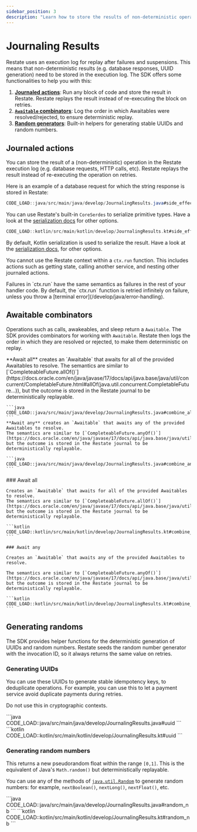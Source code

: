 ```yaml
---
sidebar_position: 3
description: "Learn how to store the results of non-deterministic operations."
---
```



# Journaling Results

Restate uses an execution log for replay after failures and suspensions.
This means that non-deterministic results (e.g. database responses, UUID generation) need to be stored in the execution log.
The SDK offers some functionalities to help you with this:
1. **[Journaled actions](/develop/java/journaling-results#journaled-actions)**: Run any block of code and store the result in Restate. Restate replays the result instead of re-executing the block on retries.
2. **[`Awaitable` combinators](/develop/java/journaling-results#awaitable-combinators)**: Log the order in which Awaitables were resolved/rejected, to ensure deterministic replay.
3. **[Random generators](/develop/java/journaling-results#generating-randoms)**: Built-in helpers for generating stable UUIDs and random numbers.


## Journaled actions
You can store the result of a (non-deterministic) operation in the Restate execution log (e.g. database requests, HTTP calls, etc).
Restate replays the result instead of re-executing the operation on retries.

Here is an example of a database request for which the string response is stored in Restate:

<Tabs groupId="sdk" queryString>
<TabItem value="java" label="Java">

```java
CODE_LOAD::java/src/main/java/develop/JournalingResults.java#side_effect
```

You can use Restate's built-in `CoreSerdes` to serialize primitive types.
Have a look at the [serialization docs](/develop/java/serialization) for other options.

</TabItem>
<TabItem value="kotlin" label="Kotlin">

```kotlin
CODE_LOAD::kotlin/src/main/kotlin/develop/JournalingResults.kt#side_effect
```

By default, Kotlin serialization is used to serialize the result.
Have a look at the [serialization docs](/develop/java/serialization), for other options.

</TabItem>
</Tabs>

You cannot use the Restate context within a `ctx.run` function.
This includes actions such as getting state, calling another service, and nesting other journaled actions.

<Admonition type="note" title="Failure semantics">
Failures in `ctx.run` have the same semantics as failures in the rest of your handler code.
By default, the `ctx.run` function is retried infinitely on failure, unless you throw a [terminal error](/develop/java/error-handling).
</Admonition>

## Awaitable combinators
Operations such as calls, awakeables, and sleep return a `Awaitable`.
The SDK provides combinators for working with `Awaitable`.
Restate then logs the order in which they are resolved or rejected, to make them deterministic on replay.

<Tabs groupId="sdk" queryString>
<TabItem value="java" label="Java">
    **Await all** creates an `Awaitable` that awaits for all of the provided Awaitables to resolve.
    The semantics are similar to [`CompleteableFuture.allOf()`](https://docs.oracle.com/en/java/javase/17/docs/api/java.base/java/util/concurrent/CompletableFuture.html#allOf(java.util.concurrent.CompletableFuture...)), but the outcome is stored in the Restate journal to be deterministically replayable.

    ```java
    CODE_LOAD::java/src/main/java/develop/JournalingResults.java#combine_all
    ```
    **Await any** creates an `Awaitable` that awaits any of the provided Awaitables to resolve.
    The semantics are similar to [`CompleteableFuture.anyOf()`](https://docs.oracle.com/en/java/javase/17/docs/api/java.base/java/util/concurrent/CompletableFuture.html#anyOf(java.util.concurrent.CompletableFuture...)), but the outcome is stored in the Restate journal to be deterministically replayable.

    ```java
    CODE_LOAD::java/src/main/java/develop/JournalingResults.java#combine_any
    ```
</TabItem>
<TabItem value="kotlin" label="Kotlin">
    ### Await all

    Creates an `Awaitable` that awaits for all of the provided Awaitables to resolve.
    The semantics are similar to [`CompleteableFuture.allOf()`](https://docs.oracle.com/en/java/javase/17/docs/api/java.base/java/util/concurrent/CompletableFuture.html#allOf(java.util.concurrent.CompletableFuture...)), but the outcome is stored in the Restate journal to be deterministically replayable.

    ```kotlin
    CODE_LOAD::kotlin/src/main/kotlin/develop/JournalingResults.kt#combine_all
    ```

    ### Await any

    Creates an `Awaitable` that awaits any of the provided Awaitables to resolve.

    The semantics are similar to [`CompleteableFuture.anyOf()`](https://docs.oracle.com/en/java/javase/17/docs/api/java.base/java/util/concurrent/CompletableFuture.html#anyOf(java.util.concurrent.CompletableFuture...)), but the outcome is stored in the Restate journal to be deterministically replayable.

    ```kotlin
    CODE_LOAD::kotlin/src/main/kotlin/develop/JournalingResults.kt#combine_any
    ```
</TabItem>
</Tabs>



## Generating randoms
The SDK provides helper functions for the deterministic generation of UUIDs and random numbers.
Restate seeds the random number generator with the invocation ID, so it always returns the same value on retries.


### Generating UUIDs

You can use these UUIDs to generate stable idempotency keys, to deduplicate operations. For example, you can use this to let a payment service avoid duplicate payments during retries.

Do not use this in cryptographic contexts.

<Tabs groupId="sdk" queryString>
    <TabItem value="java" label="Java">
        ```java
        CODE_LOAD::java/src/main/java/develop/JournalingResults.java#uuid
        ```
    </TabItem>
    <TabItem value="kotlin" label="Kotlin">
        ```kotlin
        CODE_LOAD::kotlin/src/main/kotlin/develop/JournalingResults.kt#uuid
        ```
    </TabItem>
</Tabs>

### Generating random numbers

This returns a new pseudorandom float within the range `[0,1]`.
This is the equivalent of Java's `Math.random()` but deterministically replayable.

You can use any of the methods of [`java.util.Random`](https://docs.oracle.com/en/java/javase/11/docs/api/java.base/java/util/Random.html) to generate random numbers: for example, `nextBoolean()`, `nextLong()`, `nextFloat()`, etc.

<Tabs groupId="sdk" queryString>
    <TabItem value="java" label="Java">
        ```java
        CODE_LOAD::java/src/main/java/develop/JournalingResults.java#random_nb
        ```
    </TabItem>
    <TabItem value="kotlin" label="Kotlin">
        ```kotlin
        CODE_LOAD::kotlin/src/main/kotlin/develop/JournalingResults.kt#random_nb
        ```
    </TabItem>
</Tabs>


